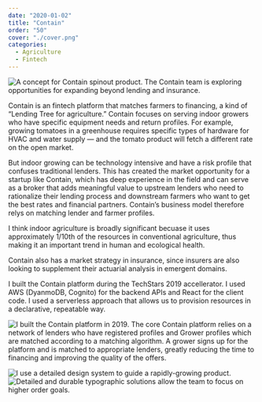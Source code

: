 ```yaml
---
date: "2020-01-02"
title: "Contain"
order: "50"
cover: "./cover.png"
categories:
  - Agriculture
  - Fintech
---
```


![A concept for Contain spinout product. The Contain team is exploring opportunities for expanding beyond lending and insurance.](cover.png)

Contain is an fintech platform that matches farmers to financing, a kind of “Lending Tree for agriculture.” Contain focuses on serving indoor growers who have specific equipment needs and return profiles. For example, growing tomatoes in a greenhouse requires specific types of hardware for HVAC and water supply — and the tomato product will fetch a different rate on the open market. 

But indoor growing can be technology intensive and have a risk profile that confuses traditional lenders. This has created the market opportunity for a startup like Contain, which has deep experience in the field and can serve as a broker that adds meaningful value to upstream lenders who need to rationalize their lending process and downstream farmers who want to get the best rates and financial partners. Contain’s business model therefore relys on matching lender and farmer profiles. 

I think indoor agriculture is broadly significant becuase it uses approximately 1/10th of the resources in conventional agriculture, thus making it an important trend in human and ecological health. 

Contain also has a market strategy in insurance, since insurers are also looking to supplement their actuarial analysis in emergent domains.

I built the Contain platform during the TechStars 2019 accellerator. I used AWS (DyanmoDB, Cognito) for the backend APIs and React for the client code. I used a serverless approach that allows us to provision resources in a declarative, repeatable way.


![I built the Contain platform in 2019. The core Contain platform relies on a network of lenders who have registered profiles and Grower profiles which are matched according to a matching algorithm. A grower signs up for the platform and is matched to appropriate lenders, greatly reducing the time to financing and improving the quality of the offers. ](contain5.png)

![I use a detailed design system to guide a rapidly-growing product.](contain2.png)
![Detailed and durable typographic solutions allow the team to focus on higher order goals.](contain4.png)
